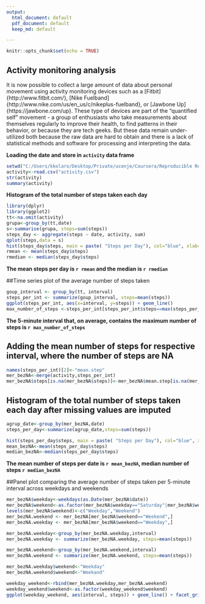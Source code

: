 ```yaml
---
output:
  html_document: default
  pdf_document: default
  keep_md: default  

---
```


```r
knitr::opts_chunk$set(echo = TRUE)
```

## Activity monitoring analysis

It is now possible to collect a large amount of data about personal movement using activity monitoring devices such as a [Fitbit]{http://www.fitbit.com/}, [Nike Fuelband]{http://www.nike.com/us/en_us/c/nikeplus-fuelband}, or [Jawbone Up]{https://jawbone.com/up}. These type of devices are part of the "quantified self" movement - a group of enthusiasts who take measurements about themselves regularly to improve their health, to find patterns in their behavior, or because they are tech geeks. But these data remain under-utilized both because the raw data are hard to obtain and there is a lack of statistical methods and software for processing and interpreting the data.

**Loading the date and store in `activity` data frame**

```r
setwd("C:/Users/kkolaro/Desktop/Private/ucenje/Coursera/Reproducible Research/")
activity<-read.csv("activity.csv")
str(activity)
summary(activity)
```

**Histogram of the total number of steps taken each day**

```r
library(dplyr)
library(ggplot2)
tt<-na.omit(activity)
grupa<-group_by(tt,date)
s<-summarise(grupa, steps=sum(steps))
steps_day <- aggregate(steps ~ date, activity, sum)
qplot(steps,data = s)
hist(steps_day$steps, main = paste( "Steps per Day"), col="blue", xlab="Number of Steps")
rmean <- mean(steps_day$steps)
rmedian <- median(steps_day$steps)
```


**The mean steps per day is `r rmean `  and the median is `r rmedian`**




##Time series plot of the average number of steps taken


```r
goup_interval <- group_by(tt, interval)
steps_per_int <- summarize(goup_interval, steps=mean(steps))
ggplot(steps_per_int, aes(x=interval, y=steps)) + geom_line()
max_number_of_steps <-steps_per_int[steps_per_int$steps==max(steps_per_int$steps),1]

```

**The 5-minute interval that, on average, contains the maximum number of steps is `r max_number_of_steps`**


## Adding  the mean number of steps for respective interval, where the number of steps are NA

```r
names(steps_per_int)[2]<-"mean.step"
mer_bezNA<-merge(activity,steps_per_int)
mer_bezNA$steps[is.na(mer_bezNA$steps)]<-mer_bezNA$mean.step[is.na(mer_bezNA$steps)]
```

## Histogram of the total number of steps taken each day after missing values are imputed

```r
agrup_date<-group_by(mer_bezNA,date)
steps_per_day<-summarize(agrup_date,steps=sum(steps))

hist(steps_per_day$steps, main = paste( "Steps per Day"), col="blue", xlab="Number of Steps")
mean_bezNA<-mean(steps_per_day$steps)
median_bezNA<-median(steps_per_day$steps)
```
**The mean number of steps per date  is `r mean_bezNA`, median number of steps `r median_bezNA`**



##Panel plot comparing the average number of steps taken per 5-minute interval across weekdays and weekends
```r
mer_bezNA$weekday<-weekdays(as.Date(mer_bezNA$date))
mer_bezNA$weekend<-as.factor(mer_bezNA$weekday=="Saturday"|mer_bezNA$weekday=="Sunday")
levels(mer_bezNA$weekend)<-c("Weekday","Weekend")
mer_bezNA.weekend <- mer_bezNA[mer_bezNA$weekend=="Weekend",]
mer_bezNA.weekday <- mer_bezNA[mer_bezNA$weekend=="Weekday",]

mer_bezNA.weekday<-group_by(mer_bezNA.weekday,interval)
mer_bezNA.weekday <- summarize(mer_bezNA.weekday, steps=mean(steps))

mer_bezNA.weekend<-group_by(mer_bezNA.weekend,interval)
mer_bezNA.weekend <- summarize(mer_bezNA.weekend, steps=mean(steps))

mer_bezNA.weekday$weekend<-"Weekday"
mer_bezNA.weekend$weekend<-"Weekand"

weekday_weekend<-rbind(mer_bezNA.weekday,mer_bezNA.weekend)
weekday_weekend$weekend<-as.factor(weekday_weekend$weekend)
ggplot(weekday_weekend, aes(interval, steps)) + geom_line() + facet_grid(weekend ~ .)
```








